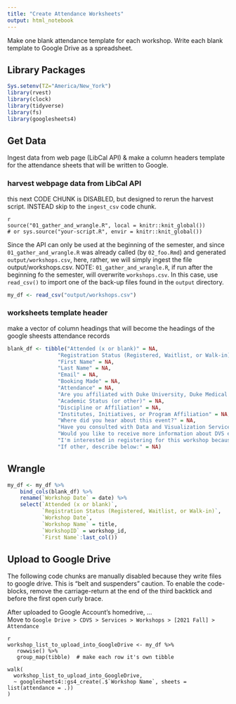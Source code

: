 ```yaml
---
title: "Create Attendance Worksheets"
output: html_notebook
---
```


Make one blank attendance template for each workshop. Write each blank template to Google Drive as a spreadsheet. 

## Library Packages

```r
Sys.setenv(TZ="America/New_York")
library(rvest)
library(clock)
library(tidyverse)
library(fs)
library(googlesheets4)
```

## Get Data

Ingest data from web page (LibCal API) & make a column headers template for the attendance sheets that will be written to Google.

### harvest webpage data from LibCal API

this next CODE CHUNK is DISABLED, but designed to rerun the harvest script.  INSTEAD skip to the `ingest_csv` code chunk.

```
{r get wrangled data, include=FALSE}
source("01_gather_and_wrangle.R", local = knitr::knit_global())
# or sys.source("your-script.R", envir = knitr::knit_global())
```

Since the API can only be used at the beginning of the semester, and since `01_gather_and_wrangle.R` was already called (by `02_foo.Rmd`) and generated `output/workshops.csv`, here, rather, we will simply ingest the file output/workshops.csv.  NOTE: `01_gather_and_wrangle.R`, if run after the beginning fo the semester, will overwrite `workshops.csv`.  In this case, use `read_csv()` to import one of the back-up files found in the `output` directory.

```r
my_df <- read_csv("output/workshops.csv")
```


### worksheets template header

make a vector of column headings that will become the headings of the google sheests attendance records

```r
blank_df <- tibble("Attended (x or blank)" = NA,
                "Registration Status (Registered, Waitlist, or Walk-in)"  = NA,
                "First Name" = NA,
                "Last Name" = NA,
                "Email" = NA,
                "Booking Made" = NA,
                "Attendance" = NA,
                "Are you affiliated with Duke University, Duke Medical Center, DCRI, or another Duke group?" = NA,
                "Academic Status (or other)" = NA,
                "Discipline or Affiliation" = NA,
                "Institutes, Initiatives, or Program Affiliation" = NA,
                "Where did you hear about this event?" = NA,
                "Have you consulted with Data and Visualization Services before this workshop?" = NA,
                "Would you like to receive more information about DVS events and training?" = NA,
                "I'm interested in registering for this workshop because:" = NA,
                "If other, describe below:" = NA)
```

## Wrangle

```r
my_df <- my_df %>% 
    bind_cols(blank_df) %>% 
    rename(`Workshop Date` = date) %>%
    select(`Attended (x or blank)`, 
           `Registration Status (Registered, Waitlist, or Walk-in)`,
           `Workshop Date`,
           `Workshop Name` = title,
           `WorkshopID` = workshop_id,
           `First Name`:last_col())
```


## Upload to Google Drive

The following code chunks are manually disabled because they write files to google drive.  This is "belt and suspenders" caution.  To enable the code-blocks, remove the carriage-return at the end of the third backtick and before the first open curly brace.

After uploaded to Google Account's homedrive, ...  
Move to  `Google Drive > CDVS > Services > Workshops > [2021 Fall] > Attendance`

```
{r}
workshop_list_to_upload_into_GoogleDrive <- my_df %>% 
   rowwise() %>%
   group_map(tibble)  # make each row it's own tibble

walk(
  workshop_list_to_upload_into_GoogleDrive,
  ~ googlesheets4::gs4_create(.$`Workshop Name`, sheets = list(attendance = .))
)
```

